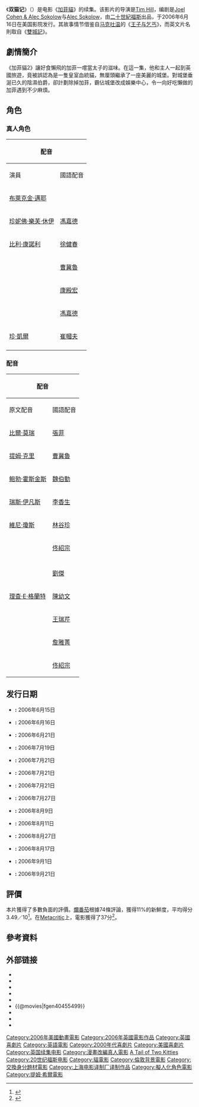 {{Link style|time=2015-12-11T06:12:31+00:00}}
{{noteTA
|G1=Show
|T= zh-hans:双猫记; zh-hant:加菲貓2
|1= zh-hans:双猫记; zh-hant:加菲貓2}}
{{Infobox_Film
|  name        = 双猫记
| original_name= {{lang|en|''Garfield: A Tail of Two Kitties''}}
|  image       = Garfield A Tail of Two Kitties.jpg
|  imdb_id     = 0455499
|  writer      = [[:en:Joel_Cohen_&_Alec_Sokolow|Joel Cohen & Alec Sokolow]]
| starring = {{plainlist| 
* [[布萊克金·邁耶|布萊克金·邁耶]] 
* [[珍妮佛·樂芙·休伊|珍妮佛·樂芙·休伊]]
}}
|  director    = [[:en:Tim_Hill|Tim Hill]] 
|  producer    = [[:en:John_Davis_(American_producer)|John Davis]]
|  distributor = [[二十世紀福斯|二十世紀福斯]]
|  released    = {{flagicon|USA}} 2006年6月16日<br />{{flagicon|TWN}} 2006年7月28日<br />{{flagicon|HKG}} 2006年7月28日<br/ >{{flagicon|PRC}} 2006年8月11日
|  runtime     = 85分钟
| country      = {{USA}}
|  language    = [[英语|英语]]
|  music       = 
|  awards      = 
|  budget      = 6000萬美元<ref>{{cite web |url= http://www.the-numbers.com/movie/Garfield-A-Tail-of-Two-Kitties |title= Garfield: A Tail of Two Kitties (2006) – Financial Information |publisher= [[The_Numbers|The Numbers]] |accessdate= 2019-09-13 |archive-date= 2019-09-04 |archive-url= https://web.archive.org/web/20190904030145/https://www.the-numbers.com/movie/Garfield-A-Tail-of-Two-Kitties |dead-url= no }}</ref>
|  gross       = 1.43億美元<ref name="BOM">{{cite web|url=https://www.boxofficemojo.com/movies/?id=garfield2.htm|title=Garfield:A Tail of Two Kitties|publisher=[[Box_Office_Mojo|Box Office Mojo]]|accessdate=2006-06-16|archive-date=2006-06-21|archive-url=https://web.archive.org/web/20060621022904/http://www.boxofficemojo.com/movies/?id=garfield2.htm|dead-url=no}}</ref>
|  preceded_by = 《[[加菲貓_(電影)|加菲貓]]》
|  followed_by = 
|  cn_name = 加菲猫：双猫记
|  hk_name = 加菲貓2
|  tw_name = 加菲貓2
}}
《'''双猫记'''》（{{lang-en|''Garfield: A Tail of Two Kitties''}}）是电影《[[加菲貓_(電影)|加菲貓]]》的续集。该影片的导演是[[:en:Tim_Hill|Tim Hill]]，编剧是[[:en:Joel_Cohen_&_Alec_Sokolow|Joel Cohen & Alec Sokolow]]与[[:en:Alec_Sokolow|Alec Sokolow]]，由[[二十世紀福斯|二十世紀福斯]]出品，于2006年6月16日在美国影院发行。其故事情节借鉴自[[马克吐温|马克吐温]]的《[[王子与乞丐|王子与乞丐]]》，而英文片名則取自《[[雙城記|雙城記]]》。

== 劇情簡介 ==
《加菲貓2》讓好食懶飛的加菲一嚐當太子的滋味。在這一集，他和主人一起到英國旅遊，竟被誤認為是一隻皇室血統貓，無厘頭繼承了一座美麗的城堡。對城堡垂涎已久的陰濕伯爵，卻計劃除掉加菲，霸佔城堡改成娛樂中心，令一向好吃懶做的加菲遇到不少麻煩。 

== 角色 ==
=== 真人角色 ===
{| class="wikitable"
!colspan=3|配音
!rowspan=2|角色
|-
!演員
!國語配音
!粵語配音
|-
|[[布萊克金·邁耶|布萊克金·邁耶]]
|
|[[張繼聰|張繼聰]]
|[[乔恩·阿布库|乔恩·阿布库]]/台譯：老-{姜}-（Jon Arbuckle）
|-
|[[珍妮佛·樂芙·休伊|珍妮佛·樂芙·休伊]]
|[[馮嘉德|馮嘉德]]
|[[謝安琪|謝安琪]]
|丽丝·威尔逊医生（Dr. Liz Wilson）
|-
|[[比利·康諾利|比利·康諾利]]
|[[徐健春|徐健春]]
|
|道吉斯爵士（Lord Dargis）
|-
|{{link-en|伊恩·奥博克罗比|Ian_Abercrombie}}
|[[曹冀魯|曹冀魯]]
|
|史密斯（Smithee）
|-
|{{link-en|罗杰·李斯|Roger_Rees}}
|[[康殿宏|康殿宏]]
|
|霍布斯先生（Mr. Hobbs）
|-
|{{link-en|露西·大衛斯|Lucy_Davis}}
|[[馮嘉德|馮嘉德]]
|
|艾比·威斯特小姐（Ms. Abby Westminister）
|-
|[[简·卡尔|珍·凱爾]]
|[[崔幗夫|崔幗夫]]
|
|惠妮女士（Mrs. Whitney）
|-
|{{link-en|奧利弗·穆爾海德|Oliver_Muirhead}}
|
|
|格林先生（Mr. Greene）
|}

=== 配音 ===
{| class="wikitable"
!colspan=3|配音
!rowspan=2|角色
|-
!原文配音
!國語配音
!粵語配音
|-
|[[比爾·莫瑞|比爾·莫瑞]]
|[[張菲|張菲]]
|[[劉青雲|劉青雲]]
|加菲貓（Garfield）
|-
|[[蒂姆·克里|提姆·克里]]
|[[曹冀魯|曹冀魯]]
|[[張錦程|張錦程]]
|王子十二世（Prince XII）
|-
|[[鲍勃·霍斯金斯|鲍勃·霍斯金斯]]
|[[魏伯勤|魏伯勤]]
|
|温斯顿（Winston）
|-
|[[瑞斯·伊凡斯|瑞斯·伊凡斯]]
|[[李香生|李香生]]
|
|馬克兔（McBunny）
|-
|[[維尼·瓊斯|維尼·瓊斯]]
|[[林谷珍|林谷珍]]
|
|羅梅爾（Rommel）
|-
|{{link-en|吉姆·皮多克|Jim_Piddock}}
|[[佟紹宗|佟紹宗]]
|
|波萊羅（Bolero）
|-
|{{link-en|喬·帕斯科爾|Joe_Pasquale}}
|
|
|克拉達斯（Claudius）
|-
|{{link-en|格里格·艾利斯|Greg_Ellis_(actor)}}
|[[劉傑_(臺灣)|劉傑]]
|
|尼格爾（Nigel）
|-
|[[理查·E·格蘭特|理查·E·格蘭特]]
|[[陳幼文|陳幼文]]
|
|普雷斯頓（Preston）
|-
|{{link-en|珍·里弗斯|Jane_Leeves}}
|[[王瑞芹|王瑞芹]]
|
|伊妮（Eenie）
|-
|{{link-en|珍·霍洛克斯|Jane_Horrocks}}
|[[詹雅菁|詹雅菁]]
|
|米妮（Meenie）
|-
|{{link-en|羅斯科·李·布羅恩|Roscoe_Lee_Browne}}
|[[佟紹宗|佟紹宗]]
|[[葉振邦|葉振邦]]
|旁白（Narrator）
|}

== 发行日期 ==
* {{BRA}}''':''' 2006年6月15日
* {{USA}}''':''' 2006年6月16日  
* {{PHI}}''':''' 2006年6月21日
* {{FRA}}''':''' 2006年7月19日
* {{FIN}}''':''' 2006年7月21日
* {{UK}}''':''' 2006年7月21日
* {{IRL}}''':''' 2006年7月21日
* {{HUN}}''':''' 2006年7月27日
* {{NLD}}''':''' 2006年8月9日
* {{PRC}}''':''' 2006年8月11日
* {{POL}}''':''' 2006年8月27日
* {{RUS}}''':''' 2006年8月17日
* {{ROU}}''':''' 2006年9月1日
* {{AUS}}''':''' 2006年9月21日 

== 評價 ==
本片獲得了多數負面的評價。[[爛番茄|爛番茄]]根據74條評論，獲得11%的新鮮度，平均得分3.49／10<ref>{{cite web|url=https://www.rottentomatoes.com/m/garfield_2|title=Garfield: A Tail of Two Kitties|website=[[Rotten_Tomatoes|Rotten Tomatoes]]|publisher=[[Fandango_(公司)|Fandango]]|accessdate=2006-06-16|archive-date=2006-08-30|archive-url=https://web.archive.org/web/20060830054604/http://www.rottentomatoes.com/m/garfield_2/|dead-url=no}}</ref>。在[[Metacritic|Metacritic]]上，電影獲得了37分<ref>{{cite web|url=https://www.metacritic.com/movie/garfield-a-tail-of-two-kitties|title=Garfield: A Tail of Two Kitties|publisher=[[CBS_Interactive|CBS Interactive]]|website=[[Metacritic|Metacritic]]|accessdate=2006-06-16|archive-date=2012-01-13|archive-url=https://web.archive.org/web/20120113060738/http://www.metacritic.com/movie/garfield-a-tail-of-two-kitties|dead-url=no}}</ref>。

== 參考資料 ==
{{reflist|30em}}
== 外部链接 ==
* {{imdb title|id=0455499}}
* {{Rotten-tomatoes|garfield_2}}
* {{metacritic film|garfield-a-tail-of-two-kitties}}
* {{Allmovie title|325209}}
* {{Mojo title|garfield2}}
* {{@movies|fgen40455499}}
* {{Yahoomovie id|1682}}
* {{Mtime|44756}}
* {{douban}}

{{加菲貓}}
{{Tim Hill}}
{{上海电影译制厂/2000s作品}}
{{DEFAULTSORT:Grumpy Cat's Worst Christmas Ever}}
[[Category:2006年美國動畫電影|Category:2006年美國動畫電影]]
[[Category:2006年英國電影作品|Category:2006年英國電影作品]]
[[Category:英國喜劇片|Category:英國喜劇片]]
[[Category:英語電影|Category:英語電影]]
[[Category:2000年代喜劇片|Category:2000年代喜劇片]]
[[Category:美國喜劇片|Category:美國喜劇片]]
[[Category:英国续集电影|Category:英国续集电影]]
[[Category:漫畫改編真人電影|Category:漫畫改編真人電影]]
[[Category:加菲貓電影|A Tail of Two Kitties]]
[[Category:20世纪福斯电影|Category:20世纪福斯电影]]
[[Category:貓電影|Category:貓電影]]
[[Category:倫敦背景電影|Category:倫敦背景電影]]
[[Category:交換身分題材電影|Category:交換身分題材電影]]
[[Category:上海电影译制厂译制作品|Category:上海电影译制厂译制作品]]
[[Category:擬人化角色電影|Category:擬人化角色電影]]
[[Category:提姆·希爾電影|Category:提姆·希爾電影]]